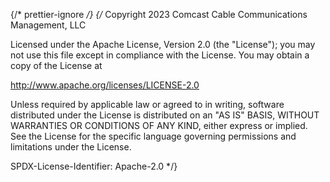﻿{/* prettier-ignore */}
{/*
Copyright 2023 Comcast Cable Communications Management, LLC

Licensed under the Apache License, Version 2.0 (the "License");
you may not use this file except in compliance with the License.
You may obtain a copy of the License at

http://www.apache.org/licenses/LICENSE-2.0

Unless required by applicable law or agreed to in writing, software
distributed under the License is distributed on an "AS IS" BASIS,
WITHOUT WARRANTIES OR CONDITIONS OF ANY KIND, either express or implied.
See the License for the specific language governing permissions and
limitations under the License.

SPDX-License-Identifier: Apache-2.0
\*/}


<Meta of={MetadataCardContentStories} />

<Title />

A component to format metadata on CardContent. Contains a [Provider](?path=/docs/components-provider--basic) to format [Icon(s)](?path=/docs/components-icon--png).

## Source

https://github.com/rdkcentral/Lightning-UI-Components/tree/develop/packages/%40lightningjs/ui-components/src/components/MetadataCardContent

## Usage

```js
import { MetadataCardContent } from '@lightningjs/ui-components';

class Basic extends lng.Component {
  static _template() {
    return {
      MetadataCardContent: {
        type: MetadataCardContent,
        w: 600,
        h: 250,
        title: 'Title',
        subheading: 'Subtitle',
        description: 'Description',
        details: 'Details',
        provider: {
          visibleCount: args.visibleCount,
          providers: Array(10).fill(xfinityProviderLogoSquare)
        }
      }
    };
  }
}
```

## API

### Properties

| name               | type                                                  | required | default   | description                                                                               |
| ------------------ | ----------------------------------------------------- | -------- | --------- | ----------------------------------------------------------------------------------------- |
| title              | string                                                | false    | undefined | title text                                                                                |
| subheading         | string                                                | false    | undefined | subheading text                                                                           |
| description        | string                                                | false    | undefined | description text directly below title                                                     |
| descriptionDetails | string                                                | false    | undefined | details text directly below description                                                   |
| details            | string                                                | false    | undefined | details text at bottom left of component                                                  |
| provider           | [Provider](?path=/docs/components-provider--provider) | false    | undefined | an object of [Provider](?path=/docs/components-provider--provider) properties to patch in |

### Style Properties

| name                    | type             | description                                                                              |
| ----------------------- | ---------------- | ---------------------------------------------------------------------------------------- |
| detailsTextStyle        | string \| object | text style for details                                                                   |
| descriptionDetailsStyle | object           | style for description details                                                            |
| providerStyle           | object           | style properties to pass along to the [Provider](?path=/docs/components-provider--basic) |

### Methods
